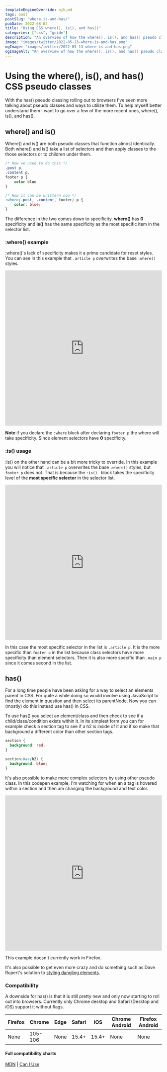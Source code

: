```yaml
---
templateEngineOverride: njk,md
tags: post
postSlug: "where-is-and-has/"
pubDate: 2022-08-02
title: "Using CSS where(), is(), and has()"
categories: ["css", "guide"]
description: "An overview of how the where(), is(), and has() pseudo classes work and examples of different ways to utilize them in your day to day work."
image: "images/twitter/2022-05-13-where-is-and-has.png"
ogImage: "images/twitter/2022-05-13-where-is-and-has.png"
ogImageAlt: "An overview of how the where(), is(), and has() pseudo classes work and examples of different ways to utilize them in your day to day work"
---
```



# Using the where(), is(), and has() CSS pseudo classes

With the has() pseudo classing rolling out to browsers I've seen more talking about pseudo classes and ways to utilize them. To help myself better understand them I want to go over a few of the more recent ones, where(), is(), and has().

<CssHotness curPost="2" />

## where() and is()

Where() and is() are both pseudo classes that function almost identically. Both where() and is() take a list of selectors and then apply classes to the those selectors or to children under them.

```css
/* How we used to do this */
.post p,
.content p,
footer p {
	color blue
}

/* How it can be writtern now */
:where(.post, .content, footer) p {
	color: blue;
}

```

The difference in the two comes down to specificity. **where()** has **0** specificity and **is()** has the same specificity as the most specific item in the selector list.

### :where() example

:where()'s lack of specificity makes it a prime candidate for reset styles. You can see in this example that `.article p` overwrites the base `:where()` styles.

<iframe height="500" style="width: 100%;" scrolling="no" title="Example of using :where()" src="https://codepen.io/craigwfox/embed/JjLbjoV?default-tab=css%2Cresult" frameborder="no" loading="lazy" allowtransparency="true" allowfullscreen="true">
  See the Pen <a href="https://codepen.io/craigwfox/pen/JjLbjoV">
  Untitled</a> by Craig Fox (<a href="https://codepen.io/craigwfox">@craigwfox</a>)
  on <a href="https://codepen.io">CodePen</a>.
</iframe>

**Note** if you declare the `:where` block after declaring `footer p` the where will take specificity. Since element selectors have **0** specificity.

### :is() usage

:is() on the other hand can be a bit more tricky to override. In this example you will notice that `.article p` overwrites the base `:where()` styles, but `footer p` does not. That is because the `:is() ` block takes the specificity level of the **most specific selector** in the selector list.

<iframe height="500" style="width: 100%;" scrolling="no" title="Example of using :is()" src="https://codepen.io/craigwfox/embed/rNdWNLq?default-tab=css%2Cresult&theme-id=dark" frameborder="no" loading="lazy" allowtransparency="true" allowfullscreen="true">
  See the Pen <a href="https://codepen.io/craigwfox/pen/rNdWNLq">
  Untitled</a> by Craig Fox (<a href="https://codepen.io/craigwfox">@craigwfox</a>)
  on <a href="https://codepen.io">CodePen</a>.
</iframe>

In this case the most specific selector in the list is `.article p`. It is the more specific than `footer p` in the list because class selectors have more specificity than element selectors. Then it is also more specific than `.main p` since it comes second in the list.

## has()

For a long time people have been asking for a way to select an elements parent in CSS. For quite a while doing so would involve using JavaScript to find the element in question and then select its parentNode. Now you can (mostly) do this instead use has() in CSS.

To use has() you select an element/class and then check to see if a child/class/condition exists within it. In its simplest form you can for example check a section tag to see if a h2 is inside of it and if so make that background a different color than other section tags.

```css
section {
  background: red;
}

section:has(h2) {
  background: blue;
}
```

It's also possible to make more complex selectors by using other pseudo class. In this codepen example, I'm watching for when an a tag is hovered within a section and then am changing the background and text color.

<iframe height="500" style="width: 100%;" scrolling="no" title="has() example" src="https://codepen.io/craigwfox/embed/JjLpGzr?default-tab=css%2Cresult" frameborder="no" loading="lazy" allowtransparency="true" allowfullscreen="true">
  See the Pen <a href="https://codepen.io/craigwfox/pen/JjLpGzr">
  has() example</a> by Craig Fox (<a href="https://codepen.io/craigwfox">@craigwfox</a>)
  on <a href="https://codepen.io">CodePen</a>.
</iframe>

<p class="post-note">This example doesn't currently work in Firefox.</p>

It's also possible to get even more crazy and do something such as Dave Rupert's solution to [styling dangling elements](https://daverupert.com/2022/07/solving-the-dangler-conundrum-with-has-and-container-queries/).

### Compatibility

A downside for has() is that it is still pretty new and only now starting to roll out into browsers. Currently only Chrome desktop and Safari (Desktop and iOS) support it without flags.

| Firefox | Chrome  | Edge | Safari | iOS   | Chrome Android | Firefox Android |
| ------- | ------- | ---- | ------ | ----- | -------------- | --------------- |
| None    | 105-106 | None | 15.4+  | 15.4+ | None           | None            |

#### Full compatibility charts

[MDN](https://developer.mozilla.org/en-US/docs/Web/CSS/:has#browser_compatibility) | [Can I Use](https://caniuse.com/css-has)
